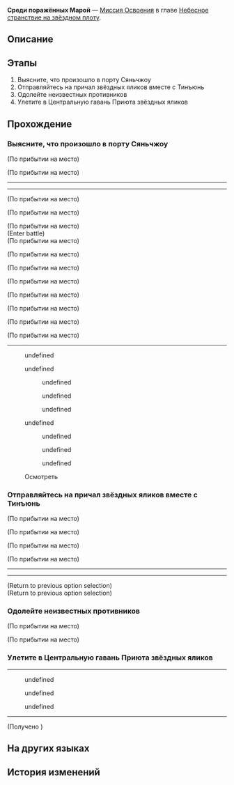 {{Дополнить|Диалоги.}}
{{Миссия Инфобокс
|id              = 1020201
|Название        = 
|Изображение     = Миссия Освоения Среди поражённых Марой.png
|Тип             = Миссия Освоения
|События         = 
|Глава           = Небесное странствие на звёздном плоту
|Условия         = Завершена [[Миссия Освоения]] ''[[Неожиданное приглашение]]''
|Персонажи       = Вельт; Март 7; Первопроходец; Солдат Облачных Рыцарей; Тинъюнь
|СтартЛокация    = [[Лофу Сяньчжоу]] — [[Облачная переправа]]
|Локации         = Облачная переправа
|Предыдущая      = Неожиданное приглашение
|Следующая       = Хитрые уловки
|Награды         = Опыт Освоения*800; Звёздный нефрит*80; Путеводитель путешественника*3; Очищенный эфир*3; Кредиты*30 000
}}
'''Среди поражённых Марой''' — [[Миссия Освоения]] в главе [[Небесное странствие на звёздном плоту]].

==Описание==
{{Описание|После спасения Тинъюнь, посланницы Комиссии по полётам, вы вместе с ней пытаетесь найти спасательный корабль в Облачной переправе, которая наводнена поражёнными Марой. Однако странные противники преграждают ваш путь.<br />После победы над неизвестными противниками Тинъюнь лично берётся за штурвал и направляется в безопасную зону - Центральную гавань Приюта звёздных яликов.}}

==Этапы==
# Выясните, что произошло в порту Сяньчжоу
# Отправляйтесь на причал звёздных яликов вместе с Тинъюнь
# Одолейте неизвестных противников
# Улетите в Центральную гавань Приюта звёздных яликов

==Прохождение==
{{Дополнить}}


===Выясните, что произошло в порту Сяньчжоу===
{{Описание миссии|локация=Облачная переправа|По прибытии на Лофу Сяньчжоу экспресс встречает только пустой порт.<br />Кафка утверждает, что здесь сошёл Стелларон, и теперь это место находится на грани катастрофы. Закрытый порт, кажется, подтверждает её слова.<br />Первопроходцам предстоит провести тщательное расследование, чтобы понять, что здесь произошло.}}
{{Диалог Начало}}
;(По прибытии на место)

;(По прибытии на место)
:{{tx}}
----
<!--Unknown TalkSentence: 202110227-->
<!--Unknown TalkSentence: 202110228-->
<!--Unknown TalkSentence: 202110229-->
----

;(По прибытии на место)
<!--Unknown TalkSentence: 202111016-->
<!--Unknown TalkSentence: 202111017-->
;(По прибытии на место)

;(По прибытии на место)
:{{tx}}
;(Enter battle)
:{{Enemy List|Отродье грома*1; Поражённый Марой солдат*2; Отродье ветра*1}}
;(По прибытии на место)

;(По прибытии на место)
<!--Unknown TalkSentence: 202111001-->
<!--Unknown TalkSentence: 202111002-->
;(По прибытии на место)

;(По прибытии на место)
<!--Unknown TalkSentence: 202111005-->
<!--Unknown TalkSentence: 202111006-->
<!--Unknown TalkSentence: 202111007-->
;(По прибытии на место)

;(По прибытии на место)
<!--Unknown TalkSentence: 202111011-->
<!--Unknown TalkSentence: 202111012-->
<!--Unknown TalkSentence: 202111013-->
;(По прибытии на место)

;(По прибытии на место)
<!--Unknown TalkSentence: 202111003-->
<!--Unknown TalkSentence: 202111004-->
----
<!--Unknown TalkSentence: 202110602-->
<!--Unknown TalkSentence: 202110603-->
<!--Unknown TalkSentence: 202110604-->
<!--Unknown TalkSentence: 202110605-->
<!--Unknown TalkSentence: 202110606-->
:{{Диалог|Стрелка}} undefined
:<!--Unknown TalkSentence: 202110607-->
:<!--Unknown TalkSentence: 202110608-->
:<!--Unknown TalkSentence: 202110609-->
:<!--Unknown TalkSentence: 202110610-->
:<!--Unknown TalkSentence: 202110611-->
:<!--Unknown TalkSentence: 202110612-->
:<!--Unknown TalkSentence: 202110613-->
:<!--Unknown TalkSentence: 202110614-->
:<!--Unknown TalkSentence: 202110615-->
:<!--Unknown TalkSentence: 202110616-->
:<!--Unknown TalkSentence: 202110617-->
:<!--Unknown TalkSentence: 202110618-->
:<!--Unknown TalkSentence: 202110619-->
:<!--Unknown TalkSentence: 202110620-->
::{{tx}}
:{{Диалог|Стрелка}} undefined
:<!--Unknown TalkSentence: 202110609-->
:<!--Unknown TalkSentence: 202110610-->
::{{Диалог|Стрелка}} undefined
::{{Диалог|Стрелка}} undefined
::{{Диалог|Стрелка}} undefined
:{{Диалог|Стрелка}} undefined
:<!--Unknown TalkSentence: 202110615-->
:<!--Unknown TalkSentence: 202110616-->
::{{Диалог|Стрелка}} undefined
::{{Диалог|Стрелка}} undefined
::{{Диалог|Стрелка}} undefined

:{{Диалог|Разговор}} Осмотреть
<!--Unknown TalkSentence: 202110410-->
{{Диалог Конец}}

===Отправляйтесь на причал звёздных яликов вместе с Тинъюнь===
{{Описание миссии|локация=Облачная переправа|По прибытии на Лофу Сяньчжоу экспресс встречает только пустой порт.<br />Возможно, «пустой» - это не совсем точно. Бездушные монстры, поражённые Марой, бродят повсюду, и хрупкая девушка из лисьего народа оказалась в опасности. Нельзя отдать другим славу за спасение девушки, попавшей в беду!<br />Кажется, это единственный способ получить какие-либо ответы о причинах разрухи на Лофу.}}
{{Диалог Начало}}
;(По прибытии на место)

;(По прибытии на место)
<!--Unknown TalkSentence: 202111018-->
<!--Unknown TalkSentence: 202111019-->
;(По прибытии на место)

;(По прибытии на место)
----
<!--Unknown TalkSentence: 202111301-->
<!--Unknown TalkSentence: 202111302-->
<!--Unknown TalkSentence: 202111303-->
<!--Unknown TalkSentence: 202111304-->
----
<!--Unknown TalkSentence: 202111305-->
;(Return to previous option selection)
;(Return to previous option selection)
{{Диалог Конец}}

===Одолейте неизвестных противников===
{{Описание миссии|локация=Облачная переправа|После спасения Тинъюнь, посланницы Комиссии по полётам, вы вместе с ней пытаетесь найти спасательный корабль в Облачной переправе, которая наводнена поражёнными Марой. Однако странные враги преграждают ваш путь.<br />Звёздный ялик уже близко, никто не сможет вас остановить!}}
{{Диалог Начало}}
;(По прибытии на место)

;(По прибытии на место)
<!--Unknown TalkSentence: 202111008-->
<!--Unknown TalkSentence: 202111009-->
<!--Unknown TalkSentence: 202111010-->
{{Диалог Конец}}

===Улетите в Центральную гавань Приюта звёздных яликов===
{{Описание миссии|локация=Облачная переправа|После спасения Тинъюнь, посланницы Комиссии по полётам, вы вместе с ней пытаетесь найти спасательный корабль в Облачной переправе, которая наводнена поражёнными Марой. Однако странные противники преграждают ваш путь.<br />После победы над неизвестными противниками Тинъюнь лично берётся за штурвал и направляется в безопасную зону - Центральную гавань Приюта звёздных яликов.}}
{{Диалог Начало}}
----
<!--Unknown TalkSentence: 202111501-->
<!--Unknown TalkSentence: 202111502-->
:{{Диалог|Стрелка}} undefined
:{{Диалог|Стрелка}} undefined
:{{Диалог|Стрелка}} undefined
<!--Unknown TalkSentence: 202111504-->
<!--Unknown TalkSentence: 202111505-->
<!--Unknown TalkSentence: 202111512-->
----
;(Получено {{Item|Недоставленное письмо|20|x=1|text=Недоставленное письмо}})
<!--Unknown TalkSentence: 902020113-->
{{Диалог Конец}}

==На других языках==
{{На других языках
|en   = Amidst the Mara-Struck
|zhs  = 行遏流云，身入魔阴
|zht  = 行遏流雲，身入魔陰
|ja   = 流雲留まり、魔陰に堕ちる
|ko   = 구름에 가려진 길, 마각에 빠진 몸
|es   = Una marea de poseídos por Mara
|fr   = Parmi les victimes du mara
|ru   = Среди поражённых Марой
|th   = ผจญภัยในหมู่เมฆ พลันตกสู่ Mara-Struck
|vi   = Lướt Qua Mây Trôi, Nhập Ma Đeo Bám
|de   = Unter den Mara-Befallenen
|id   = Terjebak dalam Mara
|pt   = Entre as Marafílicas
}}

==История изменений==
{{История изменений|2.7}}
